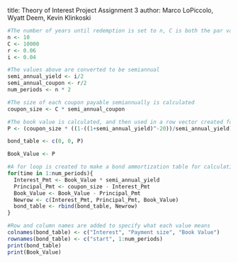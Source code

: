 title: Theory of Interest Project Assignment 3
author: Marco LoPiccolo, Wyatt Deem, Kevin Klinkoski

```{r}

#The number of years until redemption is set to n, C is both the par value and redemption value of the bond, r is the annual coupon rate, and i is the nominal annual rate convertible semiannually
n <- 10
C <- 10000
r <- 0.06
i <- 0.04

#The values above are converted to be semiannual
semi_annual_yield <- i/2
semi_annual_coupon <- r/2
num_periods <- n * 2

#The size of each coupon payable semiannually is calculated
coupon_size <- C * semi_annual_coupon

#The book value is calculated, and then used in a row vector created for use in the for loop
P <- (coupon_size * ((1-((1+semi_annual_yield)^-20))/semi_annual_yield)) + C * ((1+semi_annual_yield)^-20)

bond_table <- c(0, 0, P)

Book_Value <- P

#A for loop is created to make a bond ammortization table for calculating the bond
for(time in 1:num_periods){
  Interest_Pmt <- Book_Value * semi_annual_yield
  Principal_Pmt <- coupon_size - Interest_Pmt
  Book_Value <- Book_Value - Principal_Pmt
  Newrow <- c(Interest_Pmt, Principal_Pmt, Book_Value)
  bond_table <- rbind(bond_table, Newrow)
}

#Row and column names are added to specify what each value means
colnames(bond_table) <- c("Interest", "Payment size", "Book Value")
rownames(bond_table) <- c("start", 1:num_periods)
print(bond_table)
print(Book_Value)

```
